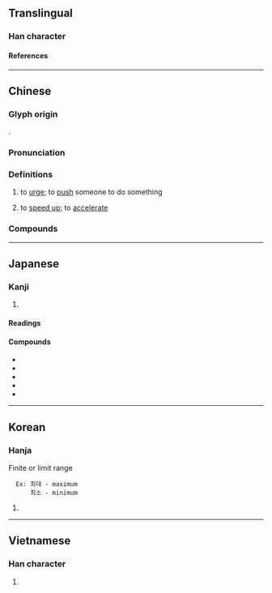 {{character info}}
==Translingual==

===Han character===
{{Han char|rn=9|rad=人|as=11|sn=13|four=22214|canj=OUOG|ids=⿰亻崔}}

====References====
{{Han ref|kx=0114.090|dkj=01005|dj=0242.170|hdz=10211.070|uh=50AC}}

----

==Chinese==
{{zh-forms}}

===Glyph origin===
{{Han etym}}
{{Han compound|人|alt1=亻|t1=person|崔|ls=psc|c1=s|c2=p}}.

===Pronunciation===
{{zh-pron
|m=cuī
|ma=Zh-cui.ogg
|c=ceoi1
|h=pfs=chhûi
|md=
|mn=chhui
|mn-t=cui1
|w=
|mc=y
|oc=y
|cat=v
}}

===Definitions===
{{zh-hanzi}}

# to [[urge]]; to [[push]] someone to do something
#: {{zh-x|點解 我 成{seng4}日 要 催 你 㗎？|Why do I always have to '''urge''' you?|C}}
#: {{zh-x|又 係 阿媽 打電話{waa6-2} 嚟 催 我 返屋企。|Mum was on the phone again, trying to '''get''' me to come home.|C}}
# to [[speed up]]; to [[accelerate]]

===Compounds===
{{zh-der|三催四請|催併|催促|催化|催化劑|催吐劑|催告|催告書|催命|催命符|催命鬼|催奶|催批|催明鳥|催淚彈|催淚瓦斯|催熟|催生|催產|催眠|催眠劑|催眠曲|催眠術|催督|催科|催租|催花雨|催芽|催討|催請|催趲|催辦|催迫|催逼|催青|催魂|公示催告|督催|碎催|羯鼓催花|臘鼓頻催|頻催|風催電}}

{{zh-cat|Elementary}}

----

==Japanese==

===Kanji===
{{ja-kanji|grade=c|rs=人11}}

# {{rfdef|ja|sort=人11}}

====Readings====
{{ja-readings
|goon=せ
|kanon=さい
|kun=もよお-す, うなが-す
}}

====Compounds====
* {{ja-r|催%告|さい%こく}}
* {{ja-r|催%促|さい%そく}}
* {{ja-r|催%眠%術|さい%みん%じゅつ}}
* {{ja-r|催%涙|さい%るい}}
* {{ja-r|催%涙%弾|さい%るい%だん}}

----

==Korean==

===Hanja===
{{ko-hanja|최}}

Finite or limit range
   Ex: 최대 - maximum
       최소 - minimum
# {{rfdef|ko|sort=人11}}

----

==Vietnamese==

===Han character===
{{vi-readings|reading=[[thôi]], [[thòi]], [[thui]]|rs=人11}}

# {{rfdef|vi|sort=人11}}